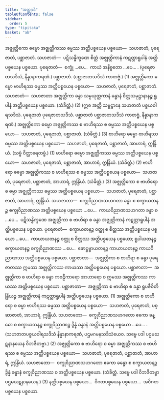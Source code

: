 ```yaml
---
title: "အတ္ထျာဒိ"
tableOfContents: false
sidebar:
  order: 5
type: "tipitaka"
basket: "ab"
---
```



<DynamicBreadcrumb />

<Division number="360">

<Paragraph number="3212">
အဇ္ဈတ္တိကော ဓမ္မော အဇ္ဈတ္တိကဿ ဓမ္မဿ အတ္ထိပစ္စယေန ပစ္စယော—  သဟဇာတံ, ပုရေဇာတံ, ပစ္ဆာဇာတံ. <Emphasis>သဟဇာတံ</Emphasis>—  ပဋိသန္ဓိက္ခဏေ စိတ္တံ အဇ္ဈတ္တိကာနံ ကဋတ္တာရူပါနံ အတ္ထိပစ္စယေန ပစ္စယော. <Emphasis>ပုရေဇာတံ</Emphasis>—  စက္ခုံ …ပေ…  ကာယံ အနိစ္စတော …ပေ… . (ပုရေဇာတသဒိသံ, နိန္နာနာကရဏံ.) <Emphasis>ပစ္ဆာဇာတံ</Emphasis>. (ပစ္ဆာဇာတသဒိသံ ကာတဗ္ဗံ.) (1)
</Paragraph>

<Paragraph number="3213">
အဇ္ဈတ္တိကော ဓမ္မော ဗာဟိရဿ ဓမ္မဿ အတ္ထိပစ္စယေန ပစ္စယော—  သဟဇာတံ, ပုရေဇာတံ, ပစ္ဆာဇာတံ. <Emphasis>သဟဇာတံ</Emphasis>—  သဟဇာတာ အဇ္ဈတ္တိကာ ခန္ဓာ သမ္ပယုတ္တကာနံ ခန္ဓာနံ စိတ္တသမုဋ္ဌာနာနဉ္စ ရူပါနံ အတ္ထိပစ္စယေန ပစ္စယော. (သံခိတ္တံ.) (2)
</Paragraph>

<Paragraph number="3214">
(ဣဓ အတ္ထိ သဗ္ဗဋ္ဌာနေ သဟဇာတံ ပစ္စယဝါရသဒိသံ. ပုရေဇာတံ ပုရေဇာတသဒိသံ. ပစ္ဆာဇာတံ ပစ္ဆာဇာတသဒိသံ ကာတဗ္ဗံ, နိန္နာနာကရဏံ.)
</Paragraph>

<Paragraph number="3215">
အဇ္ဈတ္တိကော ဓမ္မော အဇ္ဈတ္တိကဿ စ ဗာဟိရဿ စ ဓမ္မဿ အတ္ထိပစ္စယေန ပစ္စယော—  သဟဇာတံ, ပုရေဇာတံ, ပစ္ဆာဇာတံ. (သံခိတ္တံ.) (3)
</Paragraph>

</Division>
<Division number="361">

<Paragraph number="3216">
ဗာဟိရော ဓမ္မော ဗာဟိရဿ ဓမ္မဿ အတ္ထိပစ္စယေန ပစ္စယော—  သဟဇာတံ, ပုရေဇာတံ, ပစ္ဆာဇာတံ, အာဟာရံ, ဣန္ဒြိယံ. (သဗ္ဗံ ဝိတ္ထာရေတဗ္ဗံ.) (1)
</Paragraph>

<Paragraph number="3217">
ဗာဟိရော ဓမ္မော အဇ္ဈတ္တိကဿ ဓမ္မဿ အတ္ထိပစ္စယေန ပစ္စယော—  သဟဇာတံ, ပုရေဇာတံ, ပစ္ဆာဇာတံ, အာဟာရံ, ဣန္ဒြိယံ. (သံခိတ္တံ.) (2)
</Paragraph>

<Paragraph number="3218">
ဗာဟိရော ဓမ္မော အဇ္ဈတ္တိကဿ စ ဗာဟိရဿ စ ဓမ္မဿ အတ္ထိပစ္စယေန ပစ္စယော—  သဟဇာတံ, ပုရေဇာတံ, ပစ္ဆာဇာတံ, အာဟာရံ, ဣန္ဒြိယံ. (သံခိတ္တံ.) (3)
</Paragraph>

</Division>
<Division number="362">

<Paragraph number="3219">
အဇ္ဈတ္တိကော စ ဗာဟိရော စ ဓမ္မာ အဇ္ဈတ္တိကဿ ဓမ္မဿ အတ္ထိပစ္စယေန ပစ္စယော—  သဟဇာတံ, ပုရေဇာတံ, ပစ္ဆာဇာတံ, အာဟာရံ, ဣန္ဒြိယံ. <Emphasis>သဟဇာတာ</Emphasis>—  စက္ခုဝိညာဏသဟဂတာ ခန္ဓာ စ စက္ခာယတနဉ္စ စက္ခုဝိညာဏဿ အတ္ထိပစ္စယေန ပစ္စယော …ပေ…  ကာယဝိညာဏသဟဂတာ ခန္ဓာ စ …ပေ…  ပဋိသန္ဓိက္ခဏေ အဇ္ဈတ္တိကာ စ ဗာဟိရာ စ ခန္ဓာ အဇ္ဈတ္တိကာနံ ကဋတ္တာရူပါနံ အတ္ထိပစ္စယေန ပစ္စယော. <Emphasis>ပုရေဇာတံ</Emphasis>—  စက္ခာယတနဉ္စ ဝတ္ထု စ စိတ္တဿ အတ္ထိပစ္စယေန ပစ္စယော …ပေ…  ကာယာယတနဉ္စ ဝတ္ထု စ စိတ္တဿ အတ္ထိပစ္စယေန ပစ္စယော; ရူပါယတနဉ္စ စက္ခာယတနဉ္စ စက္ခုဝိညာဏဿ …ပေ…  ဖောဋ္ဌဗ္ဗာယတနဉ္စ ကာယာယတနဉ္စ ကာယဝိညာဏဿ အတ္ထိပစ္စယေန ပစ္စယော. <Emphasis>ပစ္ဆာဇာတာ</Emphasis>—  အဇ္ဈတ္တိကာ စ ဗာဟိရာ စ ခန္ဓာ ပုရေဇာတဿ ဣမဿ အဇ္ဈတ္တိကဿ ကာယဿ အတ္ထိပစ္စယေန ပစ္စယော. <Emphasis>ပစ္ဆာဇာတာ</Emphasis>—  အဇ္ဈတ္တိကာ စ ဗာဟိရာ စ ခန္ဓာ ကဗဠီကာရော အာဟာရော စ ဣမဿ အဇ္ဈတ္တိကဿ ကာယဿ အတ္ထိပစ္စယေန ပစ္စယော. <Emphasis>ပစ္ဆာဇာတာ</Emphasis>—  အဇ္ဈတ္တိကာ စ ဗာဟိရာ စ ခန္ဓာ ရူပဇီဝိတိန္ဒြိယဉ္စ အဇ္ဈတ္တိကာနံ ကဋတ္တာရူပါနံ အတ္ထိပစ္စယေန ပစ္စယော. (1)
</Paragraph>

<Paragraph number="3220">
အဇ္ဈတ္တိကော စ ဗာဟိရော စ ဓမ္မာ ဗာဟိရဿ ဓမ္မဿ အတ္ထိပစ္စယေန ပစ္စယော—  သဟဇာတံ, ပုရေဇာတံ, ပစ္ဆာဇာတံ, အာဟာရံ, ဣန္ဒြိယံ. <Emphasis>သဟဇာတော</Emphasis>—  စက္ခုဝိညာဏသဟဂတော ဧကော ခန္ဓော စ စက္ခာယတနဉ္စ စက္ခုဝိညာဏဉ္စ ဒွိန္နံ ခန္ဓာနံ အတ္ထိပစ္စယေန ပစ္စယော …ပေ… . (သဟဇာတပစ္စယဝါရသဒိသံ နိန္နာနာကရဏံ, ပဌမဂမနသဒိသံယေဝ. သဗ္ဗေ ပဒါ ပဌမဃဋနာနယေန ဝိဘဇိတဗ္ဗာ.) (2)
</Paragraph>

<Paragraph number="3221">
အဇ္ဈတ္တိကော စ ဗာဟိရော စ ဓမ္မာ အဇ္ဈတ္တိကဿ စ ဗာဟိရဿ စ ဓမ္မဿ အတ္ထိပစ္စယေန ပစ္စယော—  သဟဇာတံ, ပုရေဇာတံ, ပစ္ဆာဇာတံ, အာဟာရံ, ဣန္ဒြိယံ. <Emphasis>သဟဇာတော</Emphasis>—  စက္ခုဝိညာဏသဟဂတော ဧကော ခန္ဓော စ စက္ခာယတနဉ္စ ဒွိန္နံ ခန္ဓာနံ စက္ခုဝိညာဏဿ စ အတ္ထိပစ္စယေန ပစ္စယော. (သံခိတ္တံ. သဗ္ဗေ ပဒါ ဝိဘဇိတဗ္ဗာ ပဌမဃဋနာနယေန.) (3)
</Paragraph>

<Paragraph number="3222">
နတ္ထိပစ္စယေန ပစ္စယော…  ဝိဂတပစ္စယေန ပစ္စယော…  အဝိဂတပစ္စယေန ပစ္စယော.
</Paragraph>
</Division>